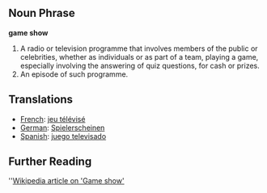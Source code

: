 ==Noun Phrase==
'''game show'''

#A radio or television programme that involves members of the public or celebrities, whether as individuals or as part of a team, playing a game, especially involving the answering of quiz questions, for cash or prizes.
#An episode of such programme.

==Translations==
*[[French]]: [[jeu télévisé]]
*[[German]]: [[Spielerscheinen]]
*[[Spanish]]: [[juego televisado]]

==Further Reading==
''[http://en.wikipedia.org/wiki/Game_show Wikipedia article on 'Game show']